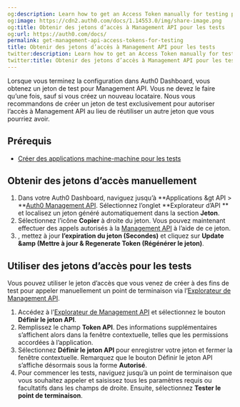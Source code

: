 ```yaml
---
og:description: Learn how to get an Access Token manually for testing purposes.
og:image: https://cdn2.auth0.com/docs/1.14553.0/img/share-image.png
og:title: Obtenir des jetons d’accès à Management API pour les tests
og:url: https://auth0.com/docs/
permalink: get-management-api-access-tokens-for-testing
title: Obtenir des jetons d’accès à Management API pour les tests
twitter:description: Learn how to get an Access Token manually for testing purposes.
twitter:title: Obtenir des jetons d’accès à Management API pour les tests
---
```




Lorsque vous terminez la configuration dans Auth0 Dashboard, vous obtenez un jeton de test pour Management API. Vous ne devez le faire qu’une fois, sauf si vous créez un nouveau locataire. Nous vous recommandons de créer un jeton de test exclusivement pour autoriser l’accès à Management API au lieu de réutiliser un autre jeton que vous pourriez avoir.

## Prérequis

* [Créer des applications machine-machine pour les tests](/apis/create-m2m-app-test)

## Obtenir des jetons d’accès manuellement

1. Dans votre Auth0 Dashboard, naviguez jusqu’à **Applications &gt API > **[Auth0 Management API](%24%7Bmanage_url%7D/#/apis/management/explorer). Sélectionnez l’onglet **Explorateur d’API ** et localisez un jeton généré automatiquement dans la section **Jeton**.
2. Sélectionnez l’icône **Copier** à droite du jeton. Vous pouvez maintenant effectuer des appels autorisés à la [Management API](/api/management/v2) à l’aide de ce jeton.
3. , mettez à jour **l’expiration du jeton (Secondes)** et cliquez sur **Update &amp (Mettre à jour & Regenerate Token (Régénérer le jeton)**.



## Utiliser des jetons d’accès pour les tests

Vous pouvez utiliser le jeton d’accès que vous venez de créer à des fins de test pour appeler manuellement un point de terminaison via l’[Explorateur de Management API](/api/management/v2).

1. Accédez à l’[Explorateur de Management API](/api/management/v2#!) et sélectionnez le bouton **Définir le jeton API**.
2. Remplissez le champ **Token API**. Des informations supplémentaires s’affichent alors dans la fenêtre contextuelle, telles que les permissions accordées à l’application.
3. Sélectionnez **Définir le jeton API** pour enregistrer votre jeton et fermer la fenêtre contextuelle. Remarquez que le bouton Définir le jeton API s’affiche désormais sous la forme **Autorisé**.
4. Pour commencer les tests, naviguez jusqu’à un point de terminaison que vous souhaitez appeler et saisissez tous les paramètres requis ou facultatifs dans les champs de droite. Ensuite, sélectionnez **Tester le point de terminaison**.